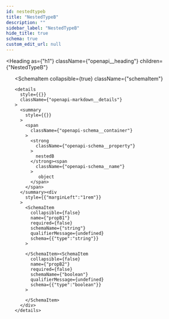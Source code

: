 ```yaml
---
id: nestedtypeb
title: "NestedTypeB"
description: ""
sidebar_label: "NestedTypeB"
hide_title: true
schema: true
custom_edit_url: null
---
```



<Heading
  as={"h1"}
  className={"openapi__heading"}
  children={"NestedTypeB"}
>
</Heading>





<ul>
  <SchemaItem
    collapsible={false}
    name={"type"}
    required={true}
    schemaName={"string"}
    qualifierMessage={"**Possible values:** [`nestedTypeB`]"}
    schema={{"type":"string","enum":["nestedTypeB"]}}
  >
    
  </SchemaItem><SchemaItem
    collapsible={true}
    className={"schemaItem"}
  >
    <details
      style={{}}
      className={"openapi-markdown__details"}
    >
      <summary
        style={{}}
      >
        <span
          className={"openapi-schema__container"}
        >
          <strong
            className={"openapi-schema__property"}
          >
            nestedB
          </strong><span
            className={"openapi-schema__name"}
          >
             object
          </span>
        </span>
      </summary><div
        style={{"marginLeft":"1rem"}}
      >
        <SchemaItem
          collapsible={false}
          name={"propB1"}
          required={false}
          schemaName={"string"}
          qualifierMessage={undefined}
          schema={{"type":"string"}}
        >
          
        </SchemaItem><SchemaItem
          collapsible={false}
          name={"propB2"}
          required={false}
          schemaName={"boolean"}
          qualifierMessage={undefined}
          schema={{"type":"boolean"}}
        >
          
        </SchemaItem>
      </div>
    </details>
  </SchemaItem>
</ul>
            